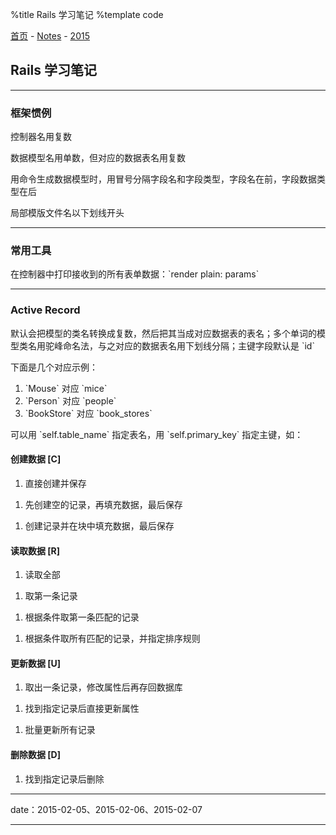 %title Rails 学习笔记
%template code

[[../../index|首页]] - [[../index|Notes]] - [[index|2015]]
==Rails 学习笔记==
----
===框架惯例===

控制器名用复数

数据模型名用单数，但对应的数据表名用复数

用命令生成数据模型时，用冒号分隔字段名和字段类型，字段名在前，字段数据类型在后

局部模版文件名以下划线开头
----
===常用工具===

在控制器中打印接收到的所有表单数据：`render plain: params`
----
===Active Record===

默认会把模型的类名转换成复数，然后把其当成对应数据表的表名；多个单词的模型类名用驼峰命名法，与之对应的数据表名用下划线分隔；主键字段默认是 `id`

下面是几个对应示例：
# `Mouse` 对应 `mice`
# `Person` 对应 `people`
# `BookStore` 对应 `book_stores`

可以用 `self.table_name` 指定表名，用 `self.primary_key` 指定主键，如：
{{{Ruby
class Product < ActiveRecord::Base
  self.table_name  = 'product'
  self.primary_key = 'product_id'
end
}}}

====创建数据 [C]====
# 直接创建并保存
{{{Ruby
user = User.create name: 'Ruchee', email: 'my@ruchee.com'
}}}
# 先创建空的记录，再填充数据，最后保存
{{{Ruby
user = User.new
user.name  = 'Ruchee'
user.email = 'my@ruchee.com'
user.save
}}}
# 创建记录并在块中填充数据，最后保存
{{{Ruby
user = User.new do |u|
  u.name  = 'Ruchee'
  u.email = 'my@ruchee.com'
end
user.save
}}}

====读取数据 [R]====
# 读取全部
{{{Ruby
users = User.all
}}}
# 取第一条记录
{{{Ruby
user = User.first
}}}
# 根据条件取第一条匹配的记录
{{{Ruby
ruchee = User.find_by name: 'Ruchee'
}}}
# 根据条件取所有匹配的记录，并指定排序规则
{{{Ruby
users = User.where(name: 'Ruchee').order('created_at DESC')
}}}

====更新数据 [U]====
# 取出一条记录，修改属性后再存回数据库
{{{Ruby
user = User.find_by name: 'Ruchee'
user.name = 'Ruchee2'
user.save
}}}
# 找到指定记录后直接更新属性
{{{Ruby
User.find_by(name: 'Ruchee').update(name: 'Ruchee2')
}}}
# 批量更新所有记录
{{{Ruby
User.update_all "name = 'Ruchee2', email = 'my2@ruchee.com'"
}}}

====删除数据 [D]====
# 找到指定记录后删除
{{{Ruby
user = User.find_by name: 'Ruchee'
user.destroy
}}}
----
<red>date</red>：2015-02-05、2015-02-06、2015-02-07
----
